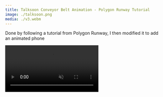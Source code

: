 ```yaml
---
title: Talksoon Conveyor Belt Animation - Polygon Runway Tutorial
image: ./talksoon.png
media: ./v3.webm
---
```



Done by following a tutorial from Polygon Runway, I then modified it to add an animated phone

<video src={video} playsInline autoplay muted loop class="object-cover w-full h-full" />

Link to the tutorial: https://www.youtube.com/watch?v=OhzcCsR_EO0
